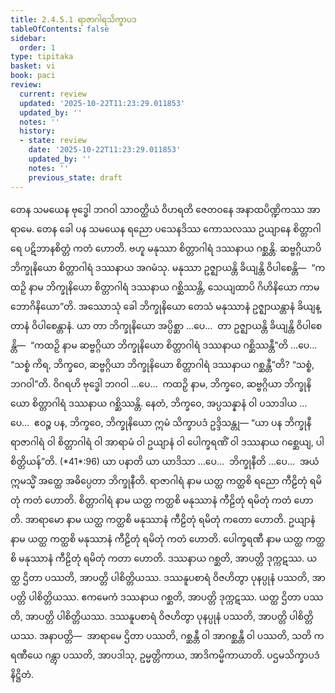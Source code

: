 ```yaml
---
title: 2.4.5.1 ရာဇာဂါရသိက္ခာပဒ
tableOfContents: false
sidebar:
  order: 1
type: tipitaka
basket: vi
book: paci
review:
  current: review
  updated: '2025-10-22T11:23:29.011853'
  updated_by: ''
  notes: ''
  history:
  - state: review
    date: '2025-10-22T11:23:29.011853'
    updated_by: ''
    notes: ''
    previous_state: draft
---
```



<ReviewStatus review={frontmatter.review} showDetails={true} />

<HypothesisAnnotation frontmatter={frontmatter} />

<DynamicBreadcrumb />

<Division number="977" book="paci" e="ch" v="2" p="391">

<Paragraph number="2990" book="paci">
တေန သမယေန ဗုဒ္ဓေါ ဘဂဝါ သာဝတ္ထိယံ ဝိဟရတိ ဇေတဝနေ အနာထပိဏ္ဍိကဿ အာရာမေ. တေန ခေါ ပန သမယေန ရညော ပသေနဒိဿ ကောသလဿ ဥယျာနေ စိတ္တာဂါရေ ပဋိဘာနစိတ္တံ ကတံ ဟောတိ. ဗဟူ မနုဿာ စိတ္တာဂါရံ ဒဿနာယ ဂစ္ဆန္တိ. ဆဗ္ဗဂ္ဂိယာပိ ဘိက္ခုနိယော စိတ္တာဂါရံ ဒဿနာယ အဂမံသု. မနုဿာ ဥဇ္ဈာယန္တိ ခိယျန္တိ ဝိပါစေန္တိ—  “ကထဉှိ နာမ ဘိက္ခုနိယော စိတ္တာဂါရံ ဒဿနာယ ဂစ္ဆိဿန္တိ, သေယျထာပိ ဂိဟိနိယော ကာမဘောဂိနိယော”တိ.
</Paragraph>

<Paragraph number="2991" book="paci">
အဿောသုံ ခေါ ဘိက္ခုနိယော တေသံ မနုဿာနံ ဥဇ္ဈာယန္တာနံ ခိယျန္တာနံ ဝိပါစေန္တာနံ. ယာ တာ ဘိက္ခုနိယော အပ္ပိစ္ဆာ …ပေ…  တာ ဥဇ္ဈာယန္တိ ခိယျန္တိ ဝိပါစေန္တိ—  “ကထဉှိ နာမ ဆဗ္ဗဂ္ဂိယာ ဘိက္ခုနိယော စိတ္တာဂါရံ ဒဿနာယ ဂစ္ဆိဿန္တီ”တိ …ပေ…  “သစ္စံ ကိရ, ဘိက္ခဝေ, ဆဗ္ဗဂ္ဂိယာ ဘိက္ခုနိယော စိတ္တာဂါရံ ဒဿနာယ ဂစ္ဆန္တီ”တိ? “သစ္စံ, ဘဂဝါ”တိ. ဝိဂရဟိ ဗုဒ္ဓေါ ဘဂဝါ …ပေ…  ကထဉှိ နာမ, ဘိက္ခဝေ, ဆဗ္ဗဂ္ဂိယာ ဘိက္ခုနိယော စိတ္တာဂါရံ ဒဿနာယ ဂစ္ဆိဿန္တိ. နေတံ, ဘိက္ခဝေ, အပ္ပသန္နာနံ ဝါ ပသာဒါယ …ပေ…  ဧဝဉ္စ ပန, ဘိက္ခဝေ, ဘိက္ခုနိယော ဣမံ သိက္ခာပဒံ ဥဒ္ဒိသန္တု—
</Paragraph>

</Division>
<Division number="978" book="paci" e="ch" v="2" p="392">

<Paragraph number="2992" book="paci">
<Emphasis>“ယာ ပန ဘိက္ခုနီ ရာဇာဂါရံ ဝါ စိတ္တာဂါရံ ဝါ အာရာမံ ဝါ ဥယျာနံ ဝါ ပေါက္ခရဏိံ ဝါ ဒဿနာယ ဂစ္ဆေယျ, ပါစိတ္တိယန်”</Emphasis>တိ. (*41*:<Emphasis>96</Emphasis>)
</Paragraph>

</Division>
<Division number="979" book="paci" e="ch" v="2" p="392">

<Paragraph number="2993" book="paci">
<Emphasis>ယာ ပနာ</Emphasis>တိ ယာ ယာဒိသာ …ပေ…  <Emphasis>ဘိက္ခုနီ</Emphasis>တိ …ပေ…  အယံ ဣမသ္မိံ အတ္ထေ အဓိပ္ပေတာ ဘိက္ခုနီတိ.
</Paragraph>

<Paragraph number="2994" book="paci">
<Emphasis>ရာဇာဂါရံ</Emphasis> နာမ ယတ္ထ ကတ္ထစိ ရညော ကီဠိတုံ ရမိတုံ ကတံ ဟောတိ.
</Paragraph>

<Paragraph number="2995" book="paci">
<Emphasis>စိတ္တာဂါရံ</Emphasis> နာမ ယတ္ထ ကတ္ထစိ မနုဿာနံ ကီဠိတုံ ရမိတုံ ကတံ ဟောတိ.
</Paragraph>

<Paragraph number="2996" book="paci">
<Emphasis>အာရာမော</Emphasis> နာမ ယတ္ထ ကတ္ထစိ မနုဿာနံ ကီဠိတုံ ရမိတုံ ကတော ဟောတိ.
</Paragraph>

<Paragraph number="2997" book="paci">
<Emphasis>ဥယျာနံ</Emphasis> နာမ ယတ္ထ ကတ္ထစိ မနုဿာနံ ကီဠိတုံ ရမိတုံ ကတံ ဟောတိ.
</Paragraph>

<Paragraph number="2998" book="paci">
<Emphasis>ပေါက္ခရဏီ</Emphasis> နာမ ယတ္ထ ကတ္ထစိ မနုဿာနံ ကီဠိတုံ ရမိတုံ ကတာ ဟောတိ.
</Paragraph>

</Division>
<Division number="980" book="paci" e="ch" v="2" p="392">

<Paragraph number="2999" book="paci">
ဒဿနာယ ဂစ္ဆတိ, အာပတ္တိ ဒုက္ကဋဿ. ယတ္ထ ဌိတာ ပဿတိ, အာပတ္တိ ပါစိတ္တိယဿ. ဒဿနူပစာရံ ဝိဇဟိတွာ ပုနပ္ပုနံ ပဿတိ, အာပတ္တိ ပါစိတ္တိယဿ. ဧကမေကံ ဒဿနာယ ဂစ္ဆတိ, အာပတ္တိ ဒုက္ကဋဿ. ယတ္ထ ဌိတာ ပဿတိ, အာပတ္တိ ပါစိတ္တိယဿ. ဒဿနူပစာရံ ဝိဇဟိတွာ ပုနပ္ပုနံ ပဿတိ, အာပတ္တိ ပါစိတ္တိယဿ.
</Paragraph>

</Division>
<Division number="981" book="paci" e="ch" v="2" p="393">

<Paragraph number="3000" book="paci">
အနာပတ္တိ—  အာရာမေ ဌိတာ ပဿတိ, ဂစ္ဆန္တီ ဝါ အာဂစ္ဆန္တီ ဝါ ပဿတိ, သတိ ကရဏီယေ ဂန္တွာ ပဿတိ, အာပဒါသု, ဥမ္မတ္တိကာယ, အာဒိကမ္မိကာယာတိ.

</Paragraph>
</Division>

<Paragraph number="3001" type="center" book="paci">
ပဌမသိက္ခာပဒံ နိဋ္ဌိတံ.
</Paragraph>